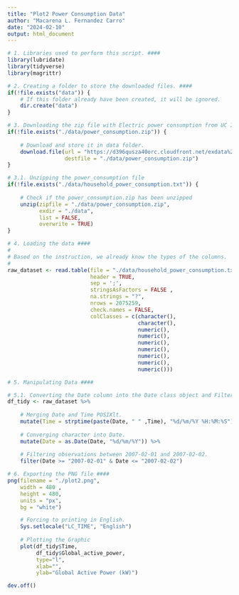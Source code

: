 ---
title: "Plot2 Power Consumption Data"
author: "Macarena L. Fernandez Carro"
date: "2024-02-10"
output: html_document
---

```{R}
# 1. Libraries used to perform this script. ####
library(lubridate)
library(tidyverse)
library(magrittr)

# 2. Creating a folder to store the downloaded files. ####
if(!file.exists("data")) {
    # If this folder already have been created, it will be ignored.
    dir.create("data")
}

# 3. Downloading the zip file with Electric power consumption from UC Irvine Machine Learning Repository. ####
if(!file.exists("./data/power_consumption.zip")) {
    
    # Download and store it in data folder.
    download.file(url = "https://d396qusza40orc.cloudfront.net/exdata%2Fdata%2Fhousehold_power_consumption.zip",
                  destfile = "./data/power_consumption.zip")
}

# 3.1. Unzipping the power_consumption file
if(!file.exists("./data/household_power_consumption.txt")) {
    
    # Check if the power_consumption.zip has been unzipped
    unzip(zipfile = "./data/power_consumption.zip",
          exdir = "./data",
          list = FALSE,
          overwrite = TRUE)
}

# 4. Loading the data ####
#
# Based on the instruction, we already know the types of the columns.
#
raw_dataset <- read.table(file = "./data/household_power_consumption.txt",
                          header = TRUE,
                          sep = ';',
                          stringsAsFactors = FALSE ,
                          na.strings = "?",
                          nrows = 2075259, 
                          check.names = FALSE,
                          colClasses = c(character(),
                                         character(),
                                         numeric(),
                                         numeric(),
                                         numeric(),
                                         numeric(),
                                         numeric(),
                                         numeric(),
                                         numeric()))

# 5. Manipulating Data ####

# 5.1. Converting the Date column into the Date class object and Filtering the observations
df_tidy <- raw_dataset %>%
    
    # Merging Date and Time POSIXlt.
    mutate(Time = strptime(paste(Date, " " ,Time), "%d/%m/%Y %H:%M:%S")) %>%
    
    # Converging character into Date.
    mutate(Date = as.Date(Date, "%d/%m/%Y")) %>%
    
    # Filtering observations between 2007-02-01 and 2007-02-02.
    filter(Date >= "2007-02-01" & Date <= "2007-02-02")

# 6. Exporting the PNG file ####
png(filename = "./plot2.png",
    width = 480 ,
    height = 480,
    units = "px",
    bg = "white")

    # Forcing to printing in English.
    Sys.setlocale("LC_TIME", "English")
    
    # Plotting the Graphic
    plot(df_tidy$Time,
         df_tidy$Global_active_power,
         type="l",
         xlab="",
         ylab="Global Active Power (kW)")

dev.off()

```